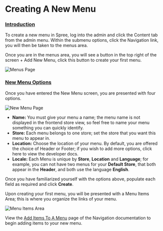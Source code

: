 # Creating A New Menu

### [Introduction](creating-a-new-menu#introduction) <a id="introduction"></a>

To create a new menu in Spree, log into the admin and click the Content tab from the admin menu. Within the submenu options, click the Navigation link, you will then be taken to the menus area.

Once you are in the menus area, you will see a button in the top right of the screen + Add New Menu, click this button to create your first menu.



![Menus Page](/images/image%20%281%29%20%281%29.png)

### [New Menu Options](creating-a-new-menu#new-menu-options) <a id="new-menu-options"></a>

Once you have entered the New Menu screen, you are presented with four options.



![New Menu Page](/images/image%20%282%29.png)

* **Name:** You must give your menu a name; the menu name is not displayed in the frontend store view, so feel free to name your menu something you can quickly identify.
* **Store:** Each menu belongs to one store; set the store that you want this menu to appear in.
* **Location:** Choose the location of your menu. By default, you are offered the choice of Header or Footer; if you wish to add more options, click here to view the developer docs.
* **Locale:** Each Menu is unique by **Store**, **Location** and **Language**; for example, you can not have two menus for your **Default Store**, that both appear in the **Header**, and both use the language **English**.

Once you have familiarized yourself with the options above, populate each field as required and click **Create**.

Upon creating your first menu, you will be presented with a Menu Items Area; this is where you organize the links of your menu.



![Menu Items Area](/images/image%20%284%29.png)

View the [Add Items To A Menu](add-items-to-a-menu) page of the Navigation documentation to begin adding items to your new menu.

